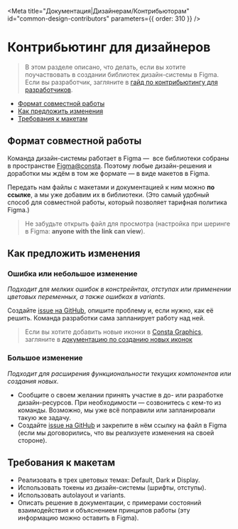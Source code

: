 
<Meta
  title="Документация|Дизайнерам/Контрибьюторам"
  id="common-design-contributors"
  parameters={{ order: 310 }}
/>

# Контрибьютинг для дизайнеров

> В этом разделе описано, что делать, если вы хотите поучаствовать в создании библиотек дизайн-системы в Figma. Если вы разработчик, загляните в [гайд по контрибьютингу для разработчиков](http://uikit.gizeasy.ru/?path=/docs/common-develop-contributors--page).

- [Формат совместной работы](#формат-совместной-работы)
- [Как предложить изменения](#как-предложить-изменения)
- [Требования к макетам](#требования-к-макетам)

## Формат совместной работы

Команда дизайн-системы работает в Figma —  все библиотеки собраны в пространстве [Figma@consta](https://figma.com/@consta). Поэтому любые дизайн-решения и доработки мы ждём в том же формате — в виде макетов в Figma.

Передать нам файлы с макетами и документацией к ним можно **по ссылке**, а мы уже добавим их в библиотеки. (Это самый удобный способ для совместной работы, который позволяет тарифная политика Figma.)

> Не забудьте открыть файл для просмотра (настройка при шеринге в Figma: **anyone with the link can view**).

## Как предложить изменения

### Ошибка или небольшое изменение

_Подходит для мелких ошибок в констрейнтах, отступах или применении цветовых переменных, а также ошибках в variants._

Создайте [issue на GitHub](https://github.com/consta-design-system/uikit/issues/new), опишите проблему и, если нужно, как её решить.
Команда разработки сама запланирует работу над ней.

> Если вы хотите добавить новые иконки в [Consta Graphics](https://www.figma.com/community/file/855772200870304447), загляните в [документацию по созданию новых иконок](?path=/docs/new-icons--page)

### Большое изменение

_Подходит для расширения функциональности текущих компонентов или создания новых._

- Сообщите о своем желании принять участие в до- или разработке дизайн-ресурсов. При необходимости — созвонитесь с кем-то из команды. Возможно, мы уже всё поправили или запланировали такую же задачу.
- Создайте [issue на GitHub](https://github.com/consta-design-system/uikit/issues/new) и закрепите в нём ссылку на файл в Figma (если мы договорились, что вы реализуете изменения на своей стороне).

## Требования к макетам

- Реализовать в трех цветовых темах: Default, Dark и Display.
- Использовать токены из дизайн-системы (шрифты, отступы).
- Использовать autolayout и variants.
- Описать решение в документации, с примерами состояний взаимодействия и объяснением принципов работы (эту информацию можно оставить в Figma).

